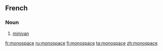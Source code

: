 {{wikipedia|dab=monospace}}
==French==
===Noun===
{{fr-noun}}
#[[minivan]]

[[fr:monospace]]
[[ru:monospace]]
[[fi:monospace]]
[[ta:monospace]]
[[zh:monospace]]